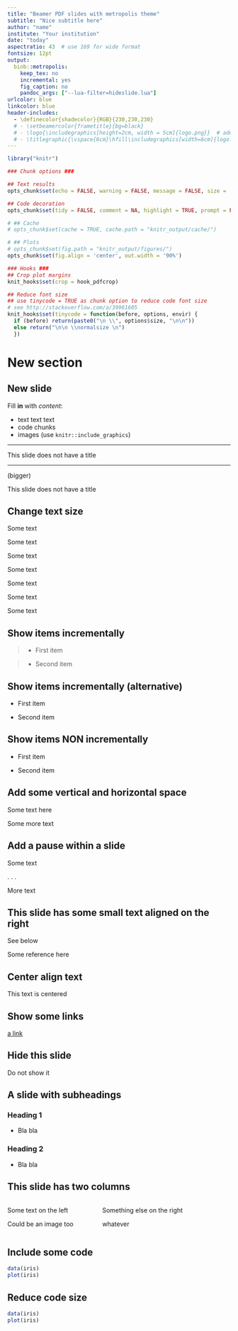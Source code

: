 ```yaml
---
title: "Beamer PDF slides with metropolis theme"
subtitle: "Nice subtitle here"
author: "name"
institute: "Your institution"
date: "today"
aspectratio: 43  # use 169 for wide format
fontsize: 12pt
output: 
  binb::metropolis:
    keep_tex: no
    incremental: yes
    fig_caption: no
    pandoc_args: ["--lua-filter=hideslide.lua"]
urlcolor: blue
linkcolor: blue
header-includes:
  - \definecolor{shadecolor}{RGB}{230,230,230}
  # - \setbeamercolor{frametitle}{bg=black}
  # - \logo{\includegraphics[height=2cm, width = 5cm]{logo.png}}  # add logo to all slides
  # - \titlegraphic{\vspace{6cm}\hfill\includegraphics[width=6cm]{logo.png}}  # add logo to title slide
---
```



```r

library("knitr")

### Chunk options ###

## Text results
opts_chunk$set(echo = FALSE, warning = FALSE, message = FALSE, size = 'tiny')

## Code decoration
opts_chunk$set(tidy = FALSE, comment = NA, highlight = TRUE, prompt = FALSE, crop = TRUE)

# ## Cache
# opts_chunk$set(cache = TRUE, cache.path = "knitr_output/cache/")

# ## Plots
# opts_chunk$set(fig.path = "knitr_output/figures/")
opts_chunk$set(fig.align = 'center', out.width = '90%')

### Hooks ###
## Crop plot margins
knit_hooks$set(crop = hook_pdfcrop)

## Reduce font size
## use tinycode = TRUE as chunk option to reduce code font size
# see http://stackoverflow.com/a/39961605
knit_hooks$set(tinycode = function(before, options, envir) {
  if (before) return(paste0("\n \\", options$size, "\n\n"))
  else return("\n\n \\normalsize \n")
  })

```


# New section

## New slide

Fill **in** with *content*:

- text text text
- code chunks
- images (use `knitr::include_graphics`)


---

This slide does not have a title

---

(bigger)

\huge

This slide does not have a title

\normalsize


## Change text size

\tiny Some text

\scriptsize Some text

\footnotesize Some text

\small Some text

\normalsize Some text

\large Some text

\huge Some text


## Show items incrementally

>- First item

>- Second item



## Show items incrementally (alternative)

::: incremental
- First item

- Second item

:::


## Show items NON incrementally 

::: nonincremental :::
- First item

- Second item

:::


## Add some vertical and horizontal space 

Some text here

\vspace{10mm}

\hspace{10mm} Some more text


## Add a pause within a slide

Some text 

. . . 

More text



## This slide has some small text aligned on the right

See below 

\raggedright 
\footnotesize Some reference here
\raggedleft


## Center align text

\centering This text is centered


## Show some links

[a link](https://example.org)


::: hide :::
## Hide this slide

Do not show it

:::


## A slide with subheadings

### Heading 1

- Bla bla

### Heading 2

- Bla bla



## This slide has two columns

:::::::::::::: {.columns align=center}
::: {.column width="40%"}
Some text on the left

Could be an image too
:::
::: {.column width="60%" align=center}
Something else on the right

whatever
:::
::::::::::::::


## Include some code

```r
data(iris)
plot(iris)
```


## Reduce code size

```r
data(iris)
plot(iris)
```

